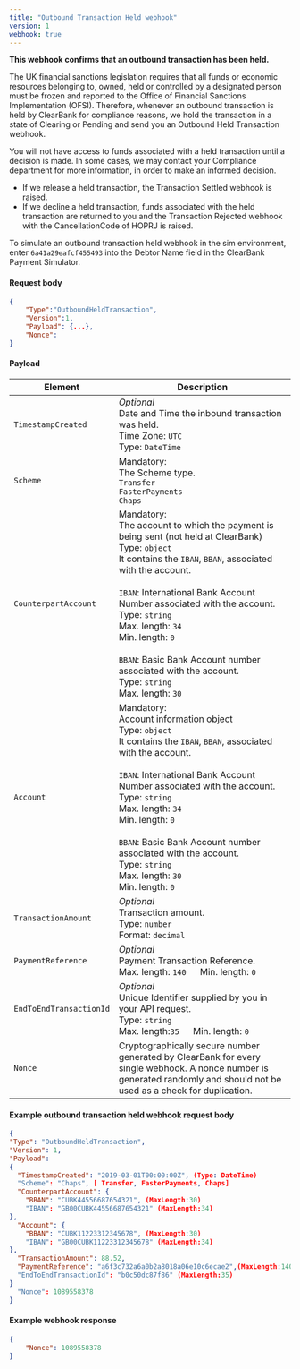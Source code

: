 ```yaml
---
title: "Outbound Transaction Held webhook"  
version: 1  
webhook: true
---
```


**This webhook confirms that an outbound transaction has been held.**

The UK financial sanctions legislation requires that all funds or economic resources belonging to, owned, held or controlled by a designated person must be frozen and reported to the Office of Financial Sanctions Implementation (OFSI). Therefore, whenever an outbound transaction is held by ClearBank for compliance reasons, we hold the transaction in a state of Clearing or Pending and send you an Outbound Held Transaction webhook.

You will not have access to funds associated with a held transaction until a decision is made. In some cases, we may contact your Compliance department for more information, in order to make an informed decision.

* If we release a held transaction, the Transaction Settled webhook is raised.  
* If we decline a held transaction, funds associated with the held transaction are returned to you and the Transaction Rejected webhook with the CancellationCode of HOPRJ is raised.

To simulate an outbound transaction held webhook in the sim environment, enter `6a41a29eafcf455493` into the Debtor Name field in the ClearBank Payment Simulator.

#### Request body

``` json
{
    "Type":"OutboundHeldTransaction",
    "Version":1,
    "Payload": {...},
    "Nonce":
}

```

#### Payload

| Element | Description |
| --- | --- |
| `TimestampCreated` | _Optional_  <br/>Date and Time the inbound transaction was held.  <br/>Time Zone: `UTC`  <br/>Type: `DateTime` |
| `Scheme` | Mandatory:  <br/>The Scheme type.  <br/>`Transfer`  <br/>`FasterPayments`  <br/>`Chaps` |
| `CounterpartAccount` | Mandatory:  <br/>The account to which the payment is being sent (not held at ClearBank)  <br/>Type: `object`  <br/>It contains the `IBAN`, `BBAN`, associated with the account.  <br/>  <br/>`IBAN`: International Bank Account Number associated with the account.  <br/>Type: `string`  <br/>Max. length: `34`  <br/>Min. length: `0`  <br/>  <br/>`BBAN`: Basic Bank Account number associated with the account.  <br/>Type: `string`  <br/>Max. length: `30` |
| `Account` | Mandatory:  <br/>Account information object  <br/>Type: `object`  <br/>It contains the `IBAN`, `BBAN`, associated with the account.  <br/>  <br/>`IBAN`: International Bank Account Number associated with the account.  <br/>Type: `string`  <br/>Max. length: `34`  <br/>Min. length: `0`  <br/>  <br/>`BBAN`: Basic Bank Account number associated with the account.  <br/>Type: `string`  <br/>Max. length: `30`  <br/>Min. length: `0`  <br/> |
| `TransactionAmount` | _Optional_  <br/>Transaction amount.  <br/>Type: `number`  <br/>Format: `decimal` |
| `PaymentReference` | _Optional_  <br/>Payment Transaction Reference. <br/>Max. length: `140   `Min. length: `0` |
| `EndToEndTransactionId` | _Optional_  <br/>Unique Identifier supplied by you in your API request.  <br/>Type: `string`  <br/>Max. length:`35   `Min. length: `0` |
| `Nonce` | Cryptographically secure number generated by ClearBank for every single webhook. A nonce number is generated randomly and should not be used as a check for duplication. |

#### Example outbound transaction held webhook request body

``` json
{
"Type": "OutboundHeldTransaction",
"Version": 1,
"Payload":
{
  "TimestampCreated": "2019-03-01T00:00:00Z", (Type: DateTime)
  "Scheme": "Chaps", [ Transfer, FasterPayments, Chaps]
  "CounterpartAccount": {
    "BBAN": "CUBK44556687654321", (MaxLength:30)
    "IBAN": "GB00CUBK44556687654321" (MaxLength:34)
},
  "Account": {
    "BBAN": "CUBK11223312345678", (MaxLength:30)
    "IBAN": "GB00CUBK11223312345678" (MaxLength:34)
},
  "TransactionAmount": 88.52,
  "PaymentReference": "a6f3c732a6a0b2a8018a06e10c6ecae2",(MaxLength:140)
  "EndToEndTransactionId": "b0c50dc87f86" (MaxLength:35)
}
  "Nonce": 1089558378
}

```

#### Example webhook response

``` json
{
    "Nonce": 1089558378
}

```
